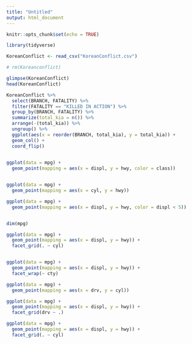 ---
title: "Untitled"
output: html_document
---

```{r setup, include=FALSE}
knitr::opts_chunk$set(echo = TRUE)
```

```{r}
library(tidyverse)
```

```{r}
KoreanConflict <- read_csv("KoreanConflict.csv")

# rm(Koreanconflict)

glimpse(KoreanConflict)
head(KoreanConflict)
```

```{r}
KoreanConflict %>% 
  select(BRANCH, FATALITY) %>% 
  filter(FATALITY == "KILLED IN ACTION") %>% 
  group_by(BRANCH, FATALITY) %>% 
  summarize(total_kia = n()) %>% 
  arrange(-(total_kia)) %>% 
  ungroup() %>% 
  ggplot(aes(x = reorder(BRANCH, total_kia), y = total_kia)) +
  geom_col() +
  coord_flip()
  

```

```{r}
ggplot(data = mpg) +
  geom_point(mapping = aes(x = displ, y = hwy, color = class))


ggplot(data = mpg) +
  geom_point(mapping = aes(x = cyl, y = hwy))

```

```{r}
ggplot(data = mpg) + 
  geom_point(mapping = aes(x = displ, y = hwy, color = displ < 5))


dim(mpg)
```


```{r}
ggplot(data = mpg) + 
  geom_point(mapping = aes(x = displ, y = hwy)) + 
  facet_grid(. ~ cyl)


ggplot(data = mpg) + 
  geom_point(mapping = aes(x = displ, y = hwy)) + 
  facet_wrap(~ cty)

ggplot(data = mpg) + 
  geom_point(mapping = aes(x = drv, y = cyl))

ggplot(data = mpg) + 
  geom_point(mapping = aes(x = displ, y = hwy)) +
  facet_grid(drv ~ .)

ggplot(data = mpg) + 
  geom_point(mapping = aes(x = displ, y = hwy)) +
  facet_grid(. ~ cyl)
```

